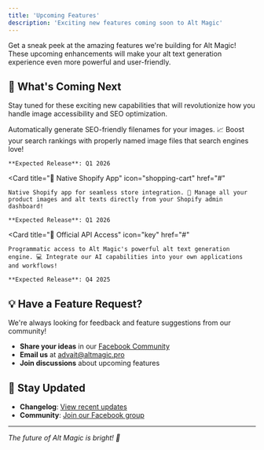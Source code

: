 ```yaml
---
title: 'Upcoming Features'
description: 'Exciting new features coming soon to Alt Magic'
---
```



Get a sneak peek at the amazing features we're building for Alt Magic! These upcoming enhancements will make your alt text generation experience even more powerful and user-friendly.

## 🔮 What's Coming Next

Stay tuned for these exciting new capabilities that will revolutionize how you handle image accessibility and SEO optimization.

<Columns cols={3}>
  <Card
    title="🔤 Filename Optimization"
    icon="file-text"
    href="#"
  >
    Automatically generate SEO-friendly filenames for your images. 📈 Boost your search rankings with properly named image files that search engines love!
    
    **Expected Release**: Q1 2026
  </Card>

  <Card
    title="🛒 Native Shopify App"
    icon="shopping-cart"
    href="#"
  >
    Native Shopify app for seamless store integration. 🚀 Manage all your product images and alt texts directly from your Shopify admin dashboard!
    
    **Expected Release**: Q1 2026
  </Card>

  <Card
    title="🔑 Official API Access"
    icon="key"
    href="#"
  >
    Programmatic access to Alt Magic's powerful alt text generation engine. 💻 Integrate our AI capabilities into your own applications and workflows!
    
    **Expected Release**: Q4 2025
  </Card>
</Columns>


## 💡 Have a Feature Request?

We're always looking for feedback and feature suggestions from our community! 

- **Share your ideas** in our [Facebook Community](https://www.facebook.com/groups/1695959361003779)
- **Email us** at [advait@altmagic.pro](mailto:advait@altmagic.pro)
- **Join discussions** about upcoming features

## 📅 Stay Updated

- **Changelog**: [View recent updates](/changelog)
- **Community**: [Join our Facebook group](https://www.facebook.com/groups/1695959361003779)

---

*The future of Alt Magic is bright! 🌟*
